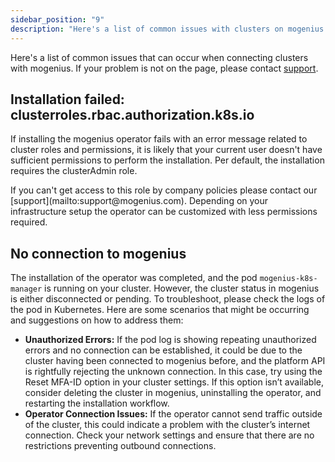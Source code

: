```yaml
---
sidebar_position: "9"
description: "Here's a list of common issues with clusters on mogenius and how to fix them."
---
```


Here's a list of common issues that can occur when connecting clusters with mogenius. If your problem is not on the page, please contact [support](mailto:support@mogenius.com).

## Installation failed: clusterroles.rbac.authorization.k8s.io

If installing the mogenius operator fails with an error message related to cluster roles and permissions, it is likely that your current user doesn't have sufficient permissions to perform the installation. Per default, the installation requires the clusterAdmin role.

<Note>
  If you can't get access to this role by company policies please contact our [support](mailto:support@mogenius.com). Depending on your infrastructure setup the operator can be customized with less permissions required.
</Note>

## No connection to mogenius

The installation of the operator was completed, and the pod `mogenius-k8s-manager` is running on your cluster. However, the cluster status in mogenius is either disconnected or pending. To troubleshoot, please check the logs of the pod in Kubernetes. Here are some scenarios that might be occurring and suggestions on how to address them:

- **Unauthorized Errors:** If the pod log is showing repeating unauthorized errors and no connection can be established, it could be due to the cluster having been connected to mogenius before, and the platform API is rightfully rejecting the unknown connection. In this case, try using the Reset MFA-ID option in your cluster settings. If this option isn’t available, consider deleting the cluster in mogenius, uninstalling the operator, and restarting the installation workflow.
- **Operator Connection Issues:** If the operator cannot send traffic outside of the cluster, this could indicate a problem with the cluster’s internet connection. Check your network settings and ensure that there are no restrictions preventing outbound connections.